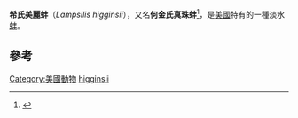 {{Speciesbox
| name = 希氏美麗蚌
| status = EN
| status_system = iucn3.1
| status_ref = <ref name=IUCN>{{IUCN2009|assessors=Bogan, A.E.|year=1996|id=11237|title=Lampsilis higginsii|downloaded=2009-07-22}}</ref>
| image = Lampsilis higginsii.jpg
| genus = Lampsilis
| species = higginsii
| authority = (Lea, 1857)
}}

'''希氏美麗蚌'''（''Lampsilis higginsii''），又名'''何金氏真珠蚌'''<ref>{{shelldoc_200126}}</ref>，是[[美國|美國]]特有的一種淡水[[蚌|蚌]]。

==參考==
{{reflist}}
{{Taxonbar|from=Q3014997}}

[[Category:美國動物|Category:美國動物]]
[[Category:美麗蚌屬|higginsii]]